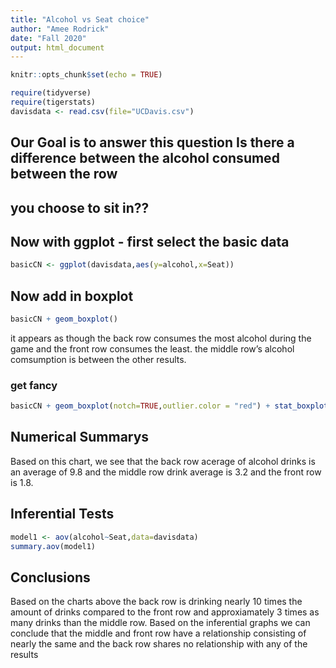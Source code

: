 ```yaml
---
title: "Alcohol vs Seat choice"
author: "Amee Rodrick"
date: "Fall 2020"
output: html_document
---
```


```r
knitr::opts_chunk$set(echo = TRUE)
```

```r
require(tidyverse)
require(tigerstats)
davisdata <- read.csv(file="UCDavis.csv")
```
## Our Goal is to answer this question Is there a difference between the alcohol consumed between the row
## you choose to sit in??

## Now with ggplot - first select the basic data

```r
basicCN <- ggplot(davisdata,aes(y=alcohol,x=Seat))
```
## Now add in boxplot

```r
basicCN + geom_boxplot()
```
  
it appears as though the back row consumes the most alcohol during the game and the front row consumes the least. the middle row's alcohol comsumption is between the other results.

  
### get fancy  

```r
basicCN + geom_boxplot(notch=TRUE,outlier.color = "red") + stat_boxplot(geom ='errorbar') + labs(title="Fancy notch boxplot \n with 2 lines")
```

## Numerical Summarys 

Based on this chart, we see that the back row acerage of alcohol drinks is an average of 9.8 and the middle row drink average is 3.2 and the front row is 1.8.

## Inferential Tests

```r
model1 <- aov(alcohol~Seat,data=davisdata)
summary.aov(model1)
```
## Conclusions

Based on the charts above the back row is drinking nearly 10 times the amount of drinks compared to the front row and approxiamately 3 times as many drinks than the middle row. Based on the inferential graphs we can conclude that the middle and front row have a relationship consisting of nearly the same and the back row shares no relationship with any of the results




